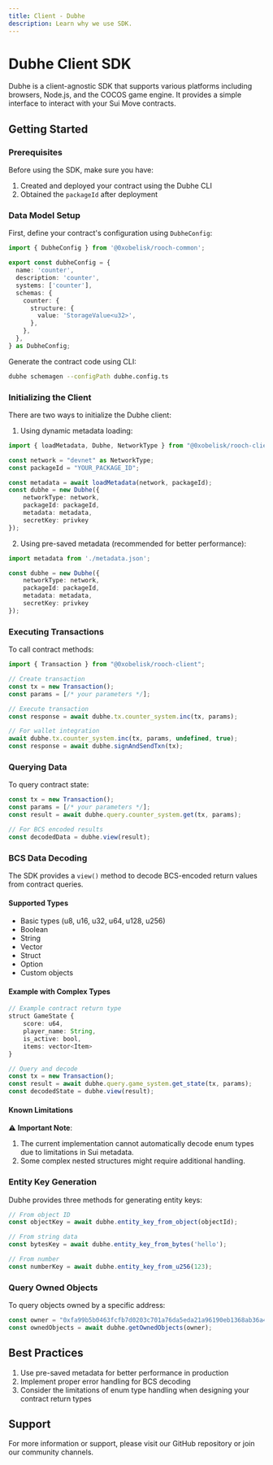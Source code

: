 ```yaml
---
title: Client - Dubhe
description: Learn why we use SDK.
---
```


# Dubhe Client SDK

Dubhe is a client-agnostic SDK that supports various platforms including browsers, Node.js, and the COCOS game engine. It provides a simple interface to interact with your Sui Move contracts.

## Getting Started

### Prerequisites

Before using the SDK, make sure you have:

1. Created and deployed your contract using the Dubhe CLI
2. Obtained the `packageId` after deployment

### Data Model Setup

First, define your contract's configuration using `DubheConfig`:

```typescript
import { DubheConfig } from '@0xobelisk/rooch-common';

export const dubheConfig = {
  name: 'counter',
  description: 'counter',
  systems: ['counter'],
  schemas: {
    counter: {
      structure: {
        value: 'StorageValue<u32>',
      },
    },
  },
} as DubheConfig;
```

Generate the contract code using CLI:

```bash
dubhe schemagen --configPath dubhe.config.ts
```

### Initializing the Client

There are two ways to initialize the Dubhe client:

1. Using dynamic metadata loading:

```typescript
import { loadMetadata, Dubhe, NetworkType } from "@0xobelisk/rooch-client";

const network = "devnet" as NetworkType;
const packageId = "YOUR_PACKAGE_ID";

const metadata = await loadMetadata(network, packageId);
const dubhe = new Dubhe({
    networkType: network,
    packageId: packageId,
    metadata: metadata,
    secretKey: privkey
});
```

2. Using pre-saved metadata (recommended for better performance):

```typescript
import metadata from './metadata.json';

const dubhe = new Dubhe({
    networkType: network,
    packageId: packageId,
    metadata: metadata,
    secretKey: privkey
});
```

### Executing Transactions

To call contract methods:

```typescript
import { Transaction } from "@0xobelisk/rooch-client";

// Create transaction
const tx = new Transaction();
const params = [/* your parameters */];

// Execute transaction
const response = await dubhe.tx.counter_system.inc(tx, params);

// For wallet integration
await dubhe.tx.counter_system.inc(tx, params, undefined, true);
const response = await dubhe.signAndSendTxn(tx);
```

### Querying Data

To query contract state:

```typescript
const tx = new Transaction();
const params = [/* your parameters */];
const result = await dubhe.query.counter_system.get(tx, params);

// For BCS encoded results
const decodedData = dubhe.view(result);
```

### BCS Data Decoding

The SDK provides a `view()` method to decode BCS-encoded return values from contract queries.

#### Supported Types

- Basic types (u8, u16, u32, u64, u128, u256)
- Boolean
- String
- Vector
- Struct
- Option
- Custom objects

#### Example with Complex Types

```typescript
// Example contract return type
struct GameState {
    score: u64,
    player_name: String,
    is_active: bool,
    items: vector<Item>
}

// Query and decode
const tx = new Transaction();
const result = await dubhe.query.game_system.get_state(tx, params);
const decodedState = dubhe.view(result);
```

#### Known Limitations

⚠️ **Important Note**:

1. The current implementation cannot automatically decode enum types due to limitations in Sui metadata.
2. Some complex nested structures might require additional handling.

### Entity Key Generation

Dubhe provides three methods for generating entity keys:

```typescript
// From object ID
const objectKey = await dubhe.entity_key_from_object(objectId);

// From string data
const bytesKey = await dubhe.entity_key_from_bytes('hello');

// From number
const numberKey = await dubhe.entity_key_from_u256(123);
```

### Query Owned Objects

To query objects owned by a specific address:

```typescript
const owner = "0xfa99b5b0463fcfb7d0203c701a76da5eda21a96190eb1368ab36a437cc89195e";
const ownedObjects = await dubhe.getOwnedObjects(owner);
```

## Best Practices

1. Use pre-saved metadata for better performance in production
2. Implement proper error handling for BCS decoding
3. Consider the limitations of enum type handling when designing your contract return types

## Support

For more information or support, please visit our GitHub repository or join our community channels.